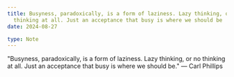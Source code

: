 ```yaml
---
title: Busyness, paradoxically, is a form of laziness. Lazy thinking, or no
  thinking at all. Just an acceptance that busy is where we should be
date: 2024-08-27

type: Note
---
```


"Busyness, paradoxically, is a form of laziness. Lazy thinking, or no thinking at all. Just an acceptance that busy is where we should be." — Carl Phillips
